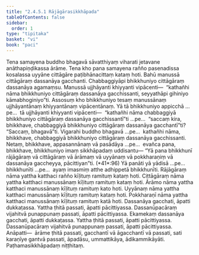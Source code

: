 ```yaml
---
title: "2.4.5.1 Rājāgārasikkhāpada"
tableOfContents: false
sidebar:
  order: 1
type: "tipitaka"
basket: "vi"
book: "paci"
---
```



<DynamicBreadcrumb />

<Division number="977" book="paci" e="ch" v="2" p="391">

<Paragraph number="2990" book="paci">
Tena samayena buddho bhagavā sāvatthiyaṃ viharati jetavane anāthapiṇḍikassa ārāme. Tena kho pana samayena rañño pasenadissa kosalassa uyyāne cittāgāre paṭibhānacittaṃ kataṃ hoti. Bahū manussā cittāgāraṃ dassanāya gacchanti. Chabbaggiyāpi bhikkhuniyo cittāgāraṃ dassanāya agamaṃsu. Manussā ujjhāyanti khiyyanti vipācenti—  “kathañhi nāma bhikkhuniyo cittāgāraṃ dassanāya gacchissanti, seyyathāpi gihiniyo kāmabhoginiyo”ti.
</Paragraph>

<Paragraph number="2991" book="paci">
Assosuṃ kho bhikkhuniyo tesaṃ manussānaṃ ujjhāyantānaṃ khiyyantānaṃ vipācentānaṃ. Yā tā bhikkhuniyo appicchā …pe…  tā ujjhāyanti khiyyanti vipācenti—  “kathañhi nāma chabbaggiyā bhikkhuniyo cittāgāraṃ dassanāya gacchissantī”ti …pe…  “saccaṃ kira, bhikkhave, chabbaggiyā bhikkhuniyo cittāgāraṃ dassanāya gacchantī”ti? “Saccaṃ, bhagavā”ti. Vigarahi buddho bhagavā …pe…  kathañhi nāma, bhikkhave, chabbaggiyā bhikkhuniyo cittāgāraṃ dassanāya gacchissanti. Netaṃ, bhikkhave, appasannānaṃ vā pasādāya …pe…  evañca pana, bhikkhave, bhikkhuniyo imaṃ sikkhāpadaṃ uddisantu—
</Paragraph>

</Division>
<Division number="978" book="paci" e="ch" v="2" p="392">

<Paragraph number="2992" book="paci">
<Emphasis>“Yā pana bhikkhunī rājāgāraṃ vā cittāgāraṃ vā ārāmaṃ vā uyyānaṃ vā pokkharaṇiṃ vā dassanāya gaccheyya, pācittiyan”</Emphasis>ti. (*41*:<Emphasis>96</Emphasis>)
</Paragraph>

</Division>
<Division number="979" book="paci" e="ch" v="2" p="392">

<Paragraph number="2993" book="paci">
<Emphasis>Yā panā</Emphasis>ti yā yādisā …pe…  <Emphasis>bhikkhunī</Emphasis>ti …pe…  ayaṃ imasmiṃ atthe adhippetā bhikkhunīti.
</Paragraph>

<Paragraph number="2994" book="paci">
<Emphasis>Rājāgāraṃ</Emphasis> nāma yattha katthaci rañño kīḷituṃ ramituṃ kataṃ hoti.
</Paragraph>

<Paragraph number="2995" book="paci">
<Emphasis>Cittāgāraṃ</Emphasis> nāma yattha katthaci manussānaṃ kīḷituṃ ramituṃ kataṃ hoti.
</Paragraph>

<Paragraph number="2996" book="paci">
<Emphasis>Ārāmo</Emphasis> nāma yattha katthaci manussānaṃ kīḷituṃ ramituṃ kato hoti.
</Paragraph>

<Paragraph number="2997" book="paci">
<Emphasis>Uyyānaṃ</Emphasis> nāma yattha katthaci manussānaṃ kīḷituṃ ramituṃ kataṃ hoti.
</Paragraph>

<Paragraph number="2998" book="paci">
<Emphasis>Pokkharaṇī</Emphasis> nāma yattha katthaci manussānaṃ kīḷituṃ ramituṃ katā hoti.
</Paragraph>

</Division>
<Division number="980" book="paci" e="ch" v="2" p="392">

<Paragraph number="2999" book="paci">
Dassanāya gacchati, āpatti dukkaṭassa. Yattha ṭhitā passati, āpatti pācittiyassa. Dassanūpacāraṃ vijahitvā punappunaṃ passati, āpatti pācittiyassa. Ekamekaṃ dassanāya gacchati, āpatti dukkaṭassa. Yattha ṭhitā passati, āpatti pācittiyassa. Dassanūpacāraṃ vijahitvā punappunaṃ passati, āpatti pācittiyassa.
</Paragraph>

</Division>
<Division number="981" book="paci" e="ch" v="2" p="393">

<Paragraph number="3000" book="paci">
Anāpatti—  ārāme ṭhitā passati, gacchantī vā āgacchantī vā passati, sati karaṇīye gantvā passati, āpadāsu, ummattikāya, ādikammikāyāti.

</Paragraph>
</Division>

<Paragraph number="3001" type="center" book="paci">
Paṭhamasikkhāpadaṃ niṭṭhitaṃ.
</Paragraph>